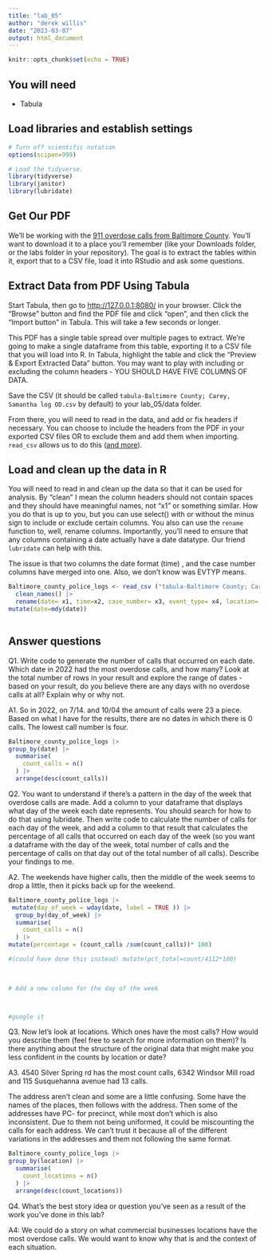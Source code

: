 ```yaml
---
title: "lab_05"
author: "derek willis"
date: "2023-03-07"
output: html_document
---
```


```r
knitr::opts_chunk$set(echo = TRUE)
```

## You will need

-   Tabula

## Load libraries and establish settings

```r
# Turn off scientific notation
options(scipen=999)

# Load the tidyverse.
library(tidyverse)
library(janitor)
library(lubridate)
```

## Get Our PDF

We'll be working with the [911 overdose calls from Baltimore County](https://drive.google.com/file/d/1qkYuojGF_6WKFr5aNQxmewDzcKyOiJFr/view?usp=share_link). You'll want to download it to a place you'll remember (like your Downloads folder, or the labs folder in your repository). The goal is to extract the tables within it, export that to a CSV file, load it into RStudio and ask some questions.

## Extract Data from PDF Using Tabula

Start Tabula, then go to <http://127.0.0.1:8080/> in your browser. Click the "Browse" button and find the PDF file and click "open", and then click the "Import button" in Tabula. This will take a few seconds or longer.

This PDF has a single table spread over multiple pages to extract. We're going to make a single dataframe from this table, exporting it to a CSV file that you will load into R. In Tabula, highlight the table and click the "Preview & Export Extracted Data" button. You may want to play with including or excluding the column headers - YOU SHOULD HAVE FIVE COLUMNS OF DATA.

Save the CSV (it should be called `tabula-Baltimore County; Carey, Samantha log OD.csv` by default) to your lab_05/data folder.

From there, you will need to read in the data, and add or fix headers if necessary. You can choose to include the headers from the PDF in your exported CSV files OR to exclude them and add them when importing. `read_csv` allows us to do this ([and more](https://readr.tidyverse.org/reference/read_delim.html)).

## Load and clean up the data in R

You will need to read in and clean up the data so that it can be used for analysis. By "clean" I mean the column headers should not contain spaces and they should have meaningful names, not "x1" or something similar. How you do that is up to you, but you can use select() with or without the minus sign to include or exclude certain columns. You also can use the `rename` function to, well, rename columns. Importantly, you'll need to ensure that any columns containing a date actually have a date datatype. Our friend `lubridate` can help with this.

The issue is that two columns the date format (time) , and the case number columns have merged into one. Also, we don't know was EVTYP means.

```r
Baltimore_county_police_logs <- read_csv ("tabula-Baltimore County; Carey, Samantha log OD.csv", col_names=FALSE) |>
  clean_names() |>
  rename(date= x1, time=x2, case_number= x3, event_type= x4, location= x5) |>
mutate(date=mdy(date))
  

```

## Answer questions

Q1. Write code to generate the number of calls that occurred on each date. Which date in 2022 had the most overdose calls, and how many? Look at the total number of rows in your result and explore the range of dates - based on your result, do you believe there are any days with no overdose calls at all? Explain why or why not.

A1. So in 2022, on 7/14. and 10/04 the amount of calls were 23 a piece. Based on what I have for the results, there are no dates in which there is 0 calls. The lowest call number is four.

```r
Baltimore_county_police_logs |>
group_by(date) |>
  summarise(
    count_calls = n()
  ) |>
  arrange(desc(count_calls))
```

Q2. You want to understand if there's a pattern in the day of the week that overdose calls are made. Add a column to your dataframe that displays what day of the week each date represents. You should search for how to do that using lubridate. Then write code to calculate the number of calls for each day of the week, and add a column to that result that calculates the percentage of all calls that occurred on each day of the week (so you want a dataframe with the day of the week, total number of calls and the percentage of calls on that day out of the total number of all calls). Describe your findings to me.

A2. The weekends have higher calls, then the middle of the week seems to drop a little, then it picks back up for the weekend.

```r
Baltimore_county_police_logs |>
 mutate(day_of_week = wday(date, label = TRUE )) |>
  group_by(day_of_week) |>
  summarise(
    count_calls = n() 
  ) |>
mutate(percentage = (count_calls /sum(count_calls))* 100)

#(could have done this instead) mutate(pct_total=count/4112*100)
                        
  

# Add a new column for the day of the week



#google it 
```

Q3. Now let's look at locations. Which ones have the most calls? How would you describe them (feel free to search for more information on them)? Is there anything about the structure of the original data that might make you less confident in the counts by location or date?

A3. 4540 Silver Spring rd has the most count calls, 6342 Windsor Mill road and 115 Susquehanna avenue had 13 calls.

The address aren't clean and some are a little confusing. Some have the names of the places, then follows with the address. Then some of the addresses have PC- for precinct, while most don't which is also inconsistent. Due to them not being uniformed, it could be miscounting the calls for each address. We can't trust it because all of the different variations in the addresses and them not following the same format.

```r
Baltimore_county_police_logs |>
group_by(location) |>
  summarise(
    count_locations = n()
  ) |>
  arrange(desc(count_locations))

```

Q4. What's the best story idea or question you've seen as a result of the work you've done in this lab?

A4: We could do a story on what commercial businesses locations have the most overdose calls. We would want to know why that is and the context of each situation.
